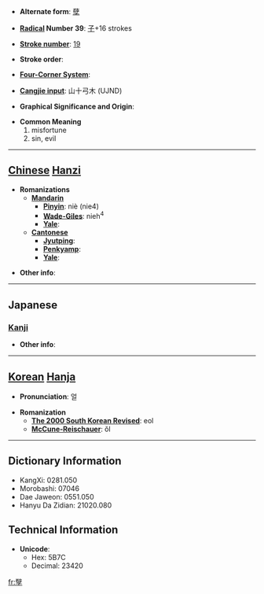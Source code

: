 * '''Alternate form''': [[孽]]

* '''[[Wiktionary:Chinese radical index| Radical]] Number 39''': [[Wiktionary:Chinese radical index 子|子]]+16 strokes

* '''[[Wiktionary:Chinese total strokes index|Stroke number]]''': [[Wiktionary:Chinese total strokes index 19|19]]

* '''Stroke order''': 

* '''[[Wiktionary:Chinese four corner index|Four-Corner System]]''': 

* '''[[Wiktionary:Chinese Cangjie index|Cangjie input]]''': 山十弓木 (UJND)

* '''Graphical Significance and Origin''': 

* '''Common Meaning'''
*#misfortune
*# sin, evil


----

== [[Chinese]] [[Hanzi]] ==

* '''Romanizations'''
** '''[[Mandarin]]'''
*** '''[[Pinyin]]''': niè (nie4)
*** '''[[Wade-Giles]]''': nieh<sup>4</sup>
*** '''[[Yale]]''': 
** '''[[Cantonese]]'''
*** '''[[Jyutping]]''':
*** '''[[Penkyamp]]''': 
*** '''[[Yale]]''': 

* '''Other info''': 

----

==Japanese==
===[[Kanji]]===
{{kanji|on readings=[[げつ]] (getsu), [[げち]] (gechi)|kun readings=[[わきばら]] (wakibara), [[ひこばえ]] (hikobae), [[わざはひ]] (wazahahi)}}

* '''Other info''':  

----

== [[Korean]] [[Hanja]] ==

* '''Pronunciation''': 얼

* '''Romanization'''
** '''[[The 2000 South Korean Revised Romanization|The 2000 South Korean Revised]]''': eol
** '''[[McCune-Reischauer]]''': ŏl

----

== Dictionary Information ==

* KangXi: 0281.050
* Morobashi: 07046
* Dae Jaweon: 0551.050
* Hanyu Da Zidian: 21020.080

== Technical Information ==

* '''Unicode''':
** Hex: 5B7C
** Decimal: 23420

[[fr:孼]]